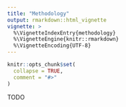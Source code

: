```yaml
---
title: "Methodology"
output: rmarkdown::html_vignette
vignette: >
  %\VignetteIndexEntry{methodology}
  %\VignetteEngine{knitr::rmarkdown}
  %\VignetteEncoding{UTF-8}
---
```


```r
knitr::opts_chunk$set(
  collapse = TRUE,
  comment = "#>"
)
```

TODO
